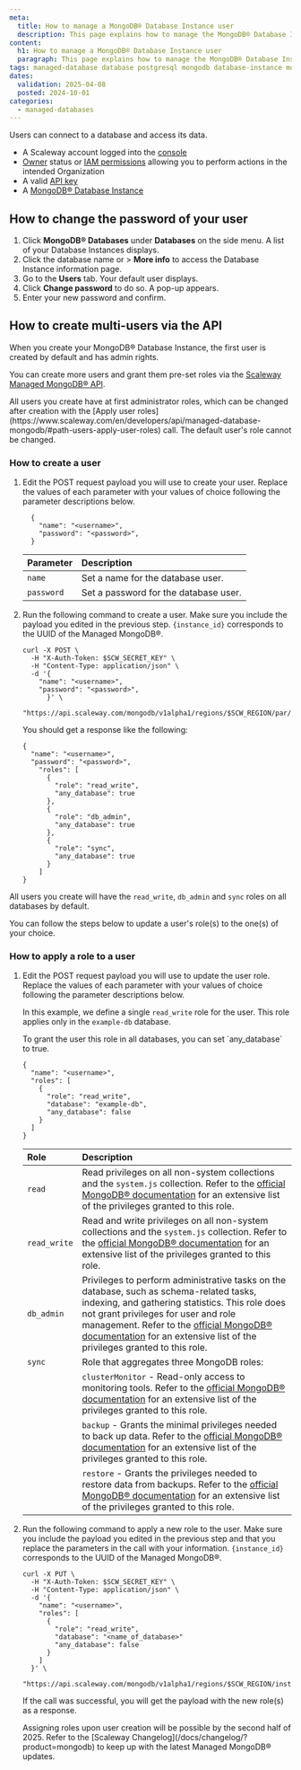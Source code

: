 ```yaml
---
meta:
  title: How to manage a MongoDB® Database Instance user
  description: This page explains how to manage the MongoDB® Database Instance default user
content:
  h1: How to manage a MongoDB® Database Instance user
  paragraph: This page explains how to manage the MongoDB® Database Instance default user
tags: managed-database database postgresql mongodb database-instance mongodb
dates:
  validation: 2025-04-08
  posted: 2024-10-01
categories:
  - managed-databases
---
```


Users can connect to a database and access its data.

<Macro id="requirements" />

- A Scaleway account logged into the [console](https://console.scaleway.com)
- [Owner](/iam/concepts/#owner) status or [IAM permissions](/iam/concepts/#permission) allowing you to perform actions in the intended Organization
- A valid [API key](/iam/how-to/create-api-keys/)
- A [MongoDB® Database Instance](/managed-mongodb-databases/quickstart)

## How to change the password of your user

1. Click **MongoDB® Databases** under **Databases** on the side menu. A list of your Database Instances displays.
2. Click the database name or <Icon name="more" /> > **More info** to access the Database Instance information page.
3. Go to the **Users** tab. Your default user displays.
4. Click **Change password** to do so. A pop-up appears.
5. Enter your new password and confirm.

## How to create multi-users via the API

When you create your MongoDB® Database Instance, the first user is created by default and has admin rights.

You can create more users and grant them pre-set roles via the [Scaleway Managed MongoDB® API](https://www.scaleway.com/en/developers/api/managed-database-mongodb/).

<Message type="important">
  All users you create have at first administrator roles, which can be changed after creation with the [Apply user roles](https://www.scaleway.com/en/developers/api/managed-database-mongodb/#path-users-apply-user-roles) call. The default user's role cannot be changed.
</Message>

### How to create a user

1. Edit the POST request payload you will use to create your user. Replace the values of each parameter with your values of choice following the parameter descriptions below.
    ```
      {
        "name": "<username>",
        "password": "<password>",
      }
    ```

    | Parameter        | Description                                                        |
    | :--------------- | :----------------------------------------------------------------- |
    | `name`     | Set a name for the database user. |
    | `password`           | Set a password for the database user.|

2. Run the following command to create a user. Make sure you include the payload you edited in the previous step. `{instance_id}` corresponds to the UUID of the Managed MongoDB®.
    ```
    curl -X POST \
      -H "X-Auth-Token: $SCW_SECRET_KEY" \
      -H "Content-Type: application/json" \
      -d '{
        "name": "<username>",
        "password": "<password>",
          }' \
      "https://api.scaleway.com/mongodb/v1alpha1/regions/$SCW_REGION/par/instances/{instance_id}/users"
    ```

    You should get a response like the following:
    ```
    {
      "name": "<username>",
      "password": "<password>",
        "roles": [
          {
            "role": "read_write",
            "any_database": true
          },
          {
            "role": "db_admin",
            "any_database": true
          },
          {
            "role": "sync",
            "any_database": true
          }
        ]
    }
    ```

All users you create will have the `read_write`, `db_admin` and `sync` roles on all databases by default.

You can follow the steps below to update a user's role(s) to the one(s) of your choice.

### How to apply a role to a user

1. Edit the POST request payload you will use to update the user role. Replace the values of each parameter with your values of choice following the parameter descriptions below.

    In this example, we define a single `read_write` role for the user. This role applies only in the `example-db` database.

    <Message type="tip">
      To grant the user this role in all databases, you can set `any_database` to true.
    </Message>

    ```
    {
      "name": "<username>",
      "roles": [
        {
          "role": "read_write",
          "database": "example-db",
          "any_database": false
        }
      ]
    }
    ```

    | Role        | Description                                                        |
    | :--------------- | :----------------------------------------------------------------- |
    | `read`     | Read privileges on all non-system collections and the `system.js` collection. Refer to the [official MongoDB® documentation](https://www.mongodb.com/docs/manual/reference/built-in-roles/#mongodb-authrole-read) for an extensive list of the privileges granted to this role. |
    | `read_write`           | Read and write privileges on all non-system collections and the `system.js` collection. Refer to the [official MongoDB® documentation](https://www.mongodb.com/docs/manual/reference/built-in-roles/#mongodb-authrole-readWrite) for an extensive list of the privileges granted to this role. |
    | `db_admin`           | Privileges to perform administrative tasks on the database, such as schema-related tasks, indexing, and gathering statistics. This role does not grant privileges for user and role management. Refer to the [official MongoDB® documentation](https://www.mongodb.com/docs/manual/reference/built-in-roles/#mongodb-authrole-dbAdmin) for an extensive list of the privileges granted to this role. |
    | `sync`           | Role that aggregates three MongoDB roles:   |
    |            | `clusterMonitor` - Read-only access to monitoring tools. Refer to the [official MongoDB® documentation](https://www.mongodb.com/docs/upcoming/reference/built-in-roles/#mongodb-authrole-clusterMonitor) for an extensive list of the privileges granted to this role.  |
    |            | `backup` -  Grants the minimal privileges needed to back up data. Refer to the [official MongoDB® documentation](https://www.mongodb.com/docs/upcoming/reference/built-in-roles/#mongodb-authrole-backup) for an extensive list of the privileges granted to this role. |
    |            | `restore` - Grants the privileges needed to restore data from backups. Refer to the [official MongoDB® documentation](https://www.mongodb.com/docs/upcoming/reference/built-in-roles/#mongodb-authrole-restore) for an extensive list of the privileges granted to this role.   |

2. Run the following command to apply a new role to the user. Make sure you include the payload you edited in the previous step and that you replace the parameters in the call with your information. `{instance_id}` corresponds to the UUID of the Managed MongoDB®.

    ```
    curl -X PUT \
      -H "X-Auth-Token: $SCW_SECRET_KEY" \
      -H "Content-Type: application/json" \
      -d '{
        "name": "<username>",
        "roles": [
          {
            "role": "read_write",
            "database": "<name_of_database>"
            "any_database": false
          }
        ]
      }' \
      "https://api.scaleway.com/mongodb/v1alpha1/regions/$SCW_REGION/instances/{instance_id}/roles"
    ```

    If the call was successful, you will get the payload with the new role(s) as a response.

    <Message type="note">
      Assigning roles upon user creation will be possible by the second half of 2025. Refer to the [Scaleway Changelog](/docs/changelog/?product=mongodb) to keep up with the latest Managed MongoDB® updates.
    </Message>


